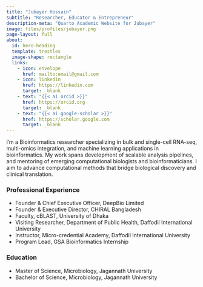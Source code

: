 ```yaml
---
title: "Jubayer Hossain"
subtitle: "Researcher, Educator & Entrepreneur"
description-meta: "Quarto Academic Website for Jubayer"
image: files/profiles/jubayer.png
page-layout: full
about:
  id: hero-heading
  template: trestles
  image-shape: rectangle
  links:
    - icon: envelope
      href: mailto:email@gmail.com    
    - icon: linkedin
      href: https://linkedin.com
      target: _blank
    - text: "{{< ai orcid >}}"
      href: https://orcid.org
      target: _blank
    - text: "{{< ai google-scholar >}}"
      href: https://scholar.google.com
      target: _blank
---
```


::: {#hero-heading}

I'm a Bioinformatics researcher specializing in bulk and single-cell RNA-seq, multi-omics integration, and machine learning applications in bioinformatics. My work spans development of scalable analysis pipelines, and mentoring of emerging computational biologists and bioinformaticians. I aim to advance computational methods that bridge biological discovery and clinical translation.

### Professional Experience

- Founder & Chief Executive Officer, DeepBio Limited
- Founder & Executive Director, CHIRAL Bangladesh
- Faculty, cBLAST, University of Dhaka
- Visiting Researcher, Department of Public Health, Daffodil International University
- Instructor, Micro-credential Academy, Daffodil International University
- Program Lead, GSA Bioinformatics Internship


### Education

- Master of Science, Microbiology, Jagannath University
- Bachelor of Science, Microbiology, Jagannath University

:::

